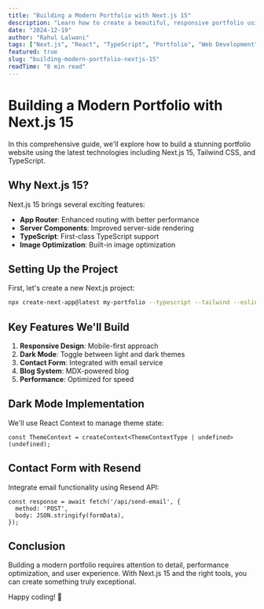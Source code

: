 ```yaml
---
title: "Building a Modern Portfolio with Next.js 15"
description: "Learn how to create a beautiful, responsive portfolio using Next.js 15, Tailwind CSS, and TypeScript with dark mode support."
date: "2024-12-19"
author: "Rahul Lalwani"
tags: ["Next.js", "React", "TypeScript", "Portfolio", "Web Development"]
featured: true
slug: "building-modern-portfolio-nextjs-15"
readTime: "8 min read"
---
```


# Building a Modern Portfolio with Next.js 15

In this comprehensive guide, we'll explore how to build a stunning portfolio website using the latest technologies including Next.js 15, Tailwind CSS, and TypeScript.

## Why Next.js 15?

Next.js 15 brings several exciting features:

- **App Router**: Enhanced routing with better performance
- **Server Components**: Improved server-side rendering
- **TypeScript**: First-class TypeScript support
- **Image Optimization**: Built-in image optimization

## Setting Up the Project

First, let's create a new Next.js project:

```bash
npx create-next-app@latest my-portfolio --typescript --tailwind --eslint
```

## Key Features We'll Build

1. **Responsive Design**: Mobile-first approach
2. **Dark Mode**: Toggle between light and dark themes
3. **Contact Form**: Integrated with email service
4. **Blog System**: MDX-powered blog
5. **Performance**: Optimized for speed

## Dark Mode Implementation

We'll use React Context to manage theme state:

```tsx
const ThemeContext = createContext<ThemeContextType | undefined>(undefined);
```

## Contact Form with Resend

Integrate email functionality using Resend API:

```tsx
const response = await fetch('/api/send-email', {
  method: 'POST',
  body: JSON.stringify(formData),
});
```

## Conclusion

Building a modern portfolio requires attention to detail, performance optimization, and user experience. With Next.js 15 and the right tools, you can create something truly exceptional.

Happy coding! 🚀
